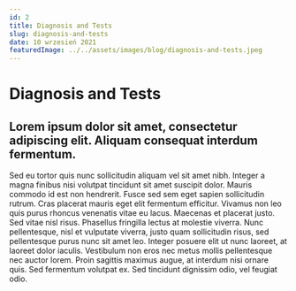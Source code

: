 ```yaml
---
id: 2
title: Diagnosis and Tests
slug: diagnosis-and-tests
date: 10 wrzesień 2021
featuredImage: ../../assets/images/blog/diagnosis-and-tests.jpeg
---
```


# Diagnosis and Tests

## Lorem ipsum dolor sit amet, consectetur adipiscing elit. Aliquam consequat interdum fermentum. 

Sed eu tortor quis nunc sollicitudin aliquam vel sit amet nibh. Integer a magna finibus nisi volutpat tincidunt sit amet suscipit dolor. Mauris commodo id est non hendrerit. Fusce sed sem eget sapien sollicitudin rutrum. Cras placerat mauris eget elit fermentum efficitur. Vivamus non leo quis purus rhoncus venenatis vitae eu lacus. Maecenas et placerat justo. Sed vitae nisl risus. Phasellus fringilla lectus at molestie viverra. Nunc pellentesque, nisl et vulputate viverra, justo quam sollicitudin risus, sed pellentesque purus nunc sit amet leo. Integer posuere elit ut nunc laoreet, at laoreet dolor iaculis. Vestibulum non eros nec metus mollis pellentesque nec auctor lorem. Proin sagittis maximus augue, at interdum nisi ornare quis. Sed fermentum volutpat ex. Sed tincidunt dignissim odio, vel feugiat odio.